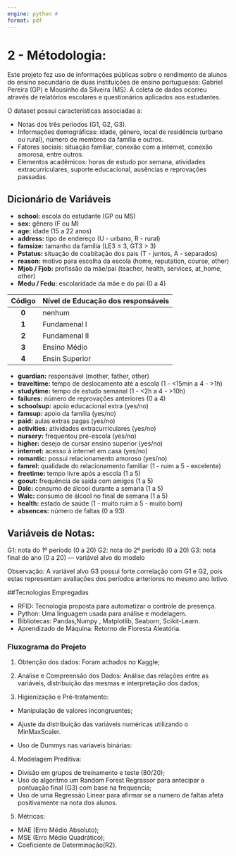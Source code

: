 ```yaml
---
engine: python # 
format: pdf
---
```


# 2 - Métodologia:

Este projeto fez uso de informações públicas sobre o rendimento de alunos do ensino secundário de duas instituições de ensino portuguesas: Gabriel Pereira (GP) e Mousinho da Silveira (MS). A coleta de dados ocorreu através de relatórios escolares e questionários aplicados aos estudantes.

O dataset possui características associadas a:

-   Notas dos três períodos (G1, G2, G3).
-   Informações demográficas: idade, gênero, local de residência (urbano ou rural), número de membros da família e outros.
-   Fatores sociais: situação familiar, conexão com a internet, conexão amorosa, entre outros.
-   Elementos acadêmicos: horas de estudo por semana, atividades extracurriculares, suporte educacional, ausências e reprovações passadas.

## Dicionário de Variáveis

-   **school:** escola do estudante (GP ou MS)
-   **sex:** gênero (F ou M)
-   **age:** idade (15 a 22 anos)
-   **address:** tipo de endereço (U - urbano, R - rural)
-   **famsize:** tamanho da família (LE3 ≤ 3, GT3 \> 3)
-   **Pstatus:** situação de coabitação dos pais (T - juntos, A - separados)
-   **reason:** motivo para escolha da escola (home, reputation, course, other)
-   **Mjob / Fjob:** profissão da mãe/pai (teacher, health, services, at_home, other)
-   **Medu / Fedu:** escolaridade da mãe e do pai (0 a 4)

::: table
| Código | Nível de Educação dos responsáveis |
|:------:|------------------------------------|
| **0**  | nenhum                             |
| **1**  | Fundamenal I                       |
| **2**  | Fundamenal II                      |
| **3**  | Ensino Médio                       |
| **4**  | Ensin Superior                     |
:::

-   **guardian:** responsável (mother, father, other)
-   **traveltime:** tempo de deslocamento até a escola (1 - \<15min a 4 - \>1h)
-   **studytime:** tempo de estudo semanal (1 - \<2h a 4 - \>10h)
-   **failures:** número de reprovações anteriores (0 a 4)
-   **schoolsup:** apoio educacional extra (yes/no)
-   **famsup:** apoio da família (yes/no)
-   **paid:** aulas extras pagas (yes/no)
-   **activities:** atividades extracurriculares (yes/no)
-   **nursery:** frequentou pré-escola (yes/no)
-   **higher:** desejo de cursar ensino superior (yes/no)
-   **internet:** acesso à internet em casa (yes/no)
-   **romantic:** possui relacionamento amoroso (yes/no)
-   **famrel:** qualidade do relacionamento familiar (1 - ruim a 5 - excelente)
-   **freetime:** tempo livre após a escola (1 a 5)
-   **goout:** frequência de saída com amigos (1 a 5)
-   **Dalc:** consumo de álcool durante a semana (1 a 5)
-   **Walc:** consumo de álcool no final de semana (1 a 5)
-   **health:** estado de saúde (1 - muito ruim a 5 - muito bom)
-   **absences:** número de faltas (0 a 93)

## Variáveis de Notas:

G1: nota do 1º período (0 a 20) G2: nota do 2º período (0 a 20) G3: nota final do ano (0 a 20) — variável alvo do modelo

Observação: A variável alvo G3 possui forte correlação com G1 e G2, pois estas representam avaliações dos períodos anteriores no mesmo ano letivo.

##Tecnologias Empregadas

-   RFID: Tecnologia proposta para automatizar o controle de presença.
-   Python: Uma linguagem usada para análise e modelagem.
-   Bibliotecas: Pandas,Numpy , Matplotlib, Seaborn, Scikit-Learn.
-   Aprendizado de Máquina: Retorno de Floresta Aleatória.

### Fluxograma do Projeto

1.  Obtenção dos dados: Foram achados no Kaggle;

2.  Analise e Compreensão dos Dados: Análise das relações entre as variáveis, distribuição das mesmas e interpretação dos dados;

3.  Higienização e Pré-tratamento:

-   Manipulação de valores incongruentes;

-   Ajuste da distribuição das variáveis numéricas utilizando o MinMaxScaler.

-   Uso de Dummys nas variaveis binárias:

4.  Modelagem Preditiva:

-   Divisão em grupos de treinamento e teste (80/20);
-   Uso do algoritmo um Random Forest Regrassor para antecipar a pontuação final (G3) com base na frequencia;
-   Uso de uma Regressão Linear para afirmar se a numero de faltas afeta positivamente na nota dos alunos.

5.  Métricas:

-   MAE (Erro Médio Absoluto);
-   MSE (Erro Médio Quadrático);
-   Coeficiente de Determinação(R2).